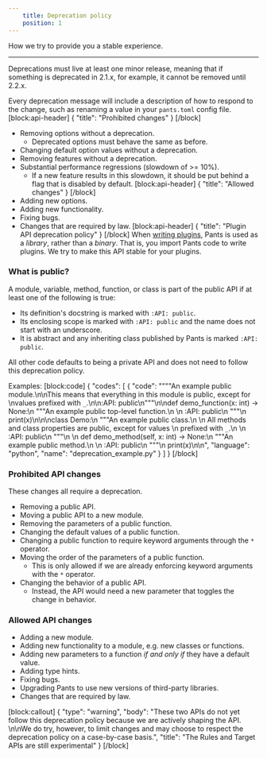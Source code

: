 ```yaml
---
    title: Deprecation policy
    position: 1
---
```


How we try to provide you a stable experience.

---

Deprecations must live at least one minor release, meaning that if something is deprecated in 2.1.x, for example, it cannot be removed until 2.2.x.

Every deprecation message will include a description of how to respond to the change, such as renaming a value in your `pants.toml` config file.
[block:api-header]
{
  "title": "Prohibited changes"
}
[/block]
* Removing options without a deprecation.
   * Deprecated options must behave the same as before.
* Changing default option values without a deprecation.
* Removing features without a deprecation.
* Substantial performance regressions (slowdown of >= 10%).
    * If a new feature results in this slowdown, it should be put behind a flag that is disabled by default.
[block:api-header]
{
  "title": "Allowed changes"
}
[/block]
* Adding new options.
* Adding new functionality.
* Fixing bugs.
* Changes that are required by law.
[block:api-header]
{
  "title": "Plugin API deprecation policy"
}
[/block]
When [writing plugins](doc:plugin-overview), Pants is used as a _library_, rather than a _binary_. That is, you import Pants code to write plugins. We try to make this API stable for your plugins.

### What is public?

A module, variable, method, function, or class is part of the public API if at least one of the following is true:

* Its definition's docstring is marked with `:API: public`.
* Its enclosing scope is marked with `:API: public` and the name does not start with an underscore.
* It is abstract and any inheriting class published by Pants is marked `:API: public`.

All other code defaults to being a private API and does not need to follow this deprecation policy.

Examples:
[block:code]
{
  "codes": [
    {
      "code": "\"\"\"An example public module.\n\nThis means that everything in this module is public, except for \nvalues prefixed with `_`.\n\n:API: public\n\"\"\"\n\ndef demo_function(x: int) -> None:\n    \"\"\"An example public top-level function.\n  \n    :API: public\n    \"\"\"\n    print(x)\n\n\nclass Demo:\n    \"\"\"An example public class.\n    \n    All methods and class properties are public, except for values \n    prefixed with `_`.\n    \n    :API: public\n    \"\"\"\n    \n    def demo_method(self, x: int) -> None:\n        \"\"\"An example public method.\n        \n        :API: public\n        \"\"\"\n        print(x)\n\n",
      "language": "python",
      "name": "deprecation_example.py"
    }
  ]
}
[/block]
### Prohibited API changes
These changes all require a deprecation.

* Removing a public API.
* Moving a public API to a new module.
* Removing the parameters of a public function.
* Changing the default values of a public function.
* Changing a public function to require keyword arguments through the `*` operator.
* Moving the order of the parameters of a public function.
    * This is only allowed if we are already enforcing keyword arguments with the `*` operator.
* Changing the behavior of a public API.
    * Instead, the API would need a new parameter that toggles the change in behavior.

### Allowed API changes

* Adding a new module.
* Adding new functionality to a module, e.g. new classes or functions.
* Adding new parameters to a function _if and only if_ they have a default value.
* Adding type hints.
* Fixing bugs.
* Upgrading Pants to use new versions of third-party libraries.
* Changes that are required by law.

[block:callout]
{
  "type": "warning",
  "body": "These two APIs do not yet follow this deprecation policy because we are actively shaping the API. \n\nWe do try, however, to limit changes and may choose to respect the deprecation policy on a case-by-case basis.",
  "title": "The Rules and Target APIs are still experimental"
}
[/block]
